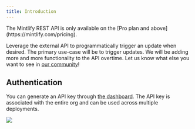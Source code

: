 ```yaml
---
title: Introduction
---
```


<Check>
  The Mintlify REST API is only available on the [Pro plan and
  above](https://mintlify.com/pricing).
</Check>

Leverage the external API to programmatically trigger an update when desired.
The primary use-case will be to trigger updates. We will be adding more and more
functionality to the API overtime. Let us know what else you want to see in
[our community](https://mintlify.com/community)!

## Authentication

You can generate an API key through
[the dashboard](https://dashboard.mintlify.com/settings/integrations). The API key is
associated with the entire org and can be used across multiple deployments.

<Frame>
  <img src="/images/external-api-key.png" />
</Frame>

